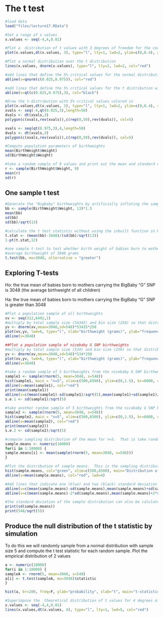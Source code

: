# The t test {#ttest}

```r
#load data
load("files/lecture17.RData")
```

```r
#Set a range of x values
x.values <- seq(-4,4,0.01)

#Plot a  distribution of t values with 3 degrees of freedom for the corresponding x values
plot(x.values,dt(x.values, 3), type="l", lty=1, lwd=2, ylim=c(0,0.4), xlab="t or Z", ylab="probability")

#Plot a normal distribution over the t distribution
lines(x.values, dnorm(x.values), type="l", lty=2, lwd=2, col="red")

#add lines that define the 5% critical values for the normal distribution
abline(v=qnorm(c(0.025,0.975)), col="red")

#add lines that define the 5% critical values for the t distribution with 3 degrees of freedom
abline(v=qt(c(0.025,0.975),3), col="black")

#Draw the t-distribution with 5% critical values colored in
plot(x.values,dt(x.values, 3), type="l", lty=1, lwd=2, ylim=c(0,0.4), xlab="t", ylab="probability")
xvals <- seq(-4,qt(0.025,3),length=50)
dvals <- dt(xvals,3)
polygon(c(xvals,rev(xvals)),c(rep(0,50),rev(dvals)), col=5)

xvals <- seq(qt(0.975,3),4,length=50)
dvals <- dt(xvals,3)
polygon(c(xvals,rev(xvals)),c(rep(0,50),rev(dvals)), col=5)
```

```r
#Compute population parameters of birthweights
mean(BirthWeight$Weight)
sd(BirthWeight$Weight)

#take a random sample of 9 values and print out the mean and standard deviation
r <- sample(BirthWeight$Weight, 9)
mean(r)
sd(r)

```


## One sample t test

```r
#Generate the "Bigbaby" birthweights by artificially inflating the sampled birthweights
bb <- sample(BirthWeight$Weight, 13)*1.5 
mean(bb)
sd(bb)
sd(bb)/sqrt(13)

#calculate the t test statistic without using the inbuilt function in R 
t.stat <- (mean(bb)-3048)/(sd(bb)/sqrt(13))
1-pt(t.stat,12)

#one sample t-test to test whether birth weight of babies born to mothers with the "C" allele of the Bigbaby gene are different from the
#average birthweight of 3048 grams
t.test(bb, mu=3048, alternative = "greater")
```

## Exploring T-tests

Ho: the true mean of babies born to mothers carrying the BigBaby "G" SNP is 3048 (the average birthweight of all children)

Ha: the true mean of babies born to mothers carrying the BigBaby "G" SNP is greater than 3048

```r
#Plot a population sample of all birthweights
xv <- seq(312,6492,1)
#multiply by total sample size (54345) and bin size (250) so that distribution looks like the frequency distribution of all birthweights 
yv <- dnorm(xv,mean=3048,sd=548)*53435*250
plot(xv,yv, lwd=6, type="l", xlab="birthweight (grams)", ylab="frequency")
abline(v=3048)

##Plot a population sample of nicebaby G SNP birthweights
#multiply by total sample size (534) and bin size (250) so that distribution can be compared to the previous plot (i.e. the frequency of each bin is 10-fold less)
yv <- dnorm(xv,mean=3048,sd=548)*534*250
plot(xv,yv, lwd=6, type="l", xlab="birthweight (grams)", ylab="frequency")
abline(v=3048)

#take a random sample of 5 birthweights from the nicebaby G SNP birthweights.  In reality this is all we are typically able to see.
sample1 <- sample(rnorm(5, mean=3048, s=548))
hist(sample1, main = "n=5", xlim=c(500,6500), ylim=c(0,1.5), br=6000, col="blue", lty=2)
abline(v=mean(sample1), col="red")
print(mean(sample1))
abline(v=c(mean(sample1)-sd(sample1)/sqrt(5),mean(sample1)+sd(sample1)/sqrt(5) ), col="blue")
s.e.1 <- sd(sample1)/sqrt(5)

#take another random sample of 5 birthweights from the nicebaby G SNP birthweights.  The important point here is taht the sample is different and so is the sample mean and the standard error
sample2 <- sample(rnorm(5, mean=3048, s=548))
hist(sample2, main = "n=5", xlim=c(500,6500), ylim=c(0,1.5), br=6000, col="blue", lty=2)
abline(v=mean(sample2), col="red")
print(mean(sample2))
s.e.2 <- sd(sample2)/sqrt(5)

#compute sampling distribution of the mean for n=5.  That is take random samples of size 5 and compute the sample mean.
sample.means <- numeric(10000)
for(i in 1:10000) {
sample.means[i] <- mean(sample(rnorm(5, mean=3048, s=548)))  
}

#Plot the distribution of sample means.  This is the sampling distribution of means 
hist(sample.means, col="green", xlim=c(500,6500), main="Distribution of sample means, n=5")
abline(v=mean(sample.means), col="red", lwd=4)

#Add lines that indicate one (blue) and two (black) standard deviation of the distribution of means (this is the standard error of the mean)  
abline(v=c(mean(sample.means)-sd(sample.means),mean(sample.means)+sd(sample.means)), col="blue", lwd=4)
abline(v=c(mean(sample.means)-2*sd(sample.means),mean(sample.means)+2*sd(sample.means)), col="black", lwd=4)

#the standard deviation of the sample distribution can also be calulated by dividing the population standard deviation (which we've set to 548) by sqrt(sample size)
print(sd(sample.means))
print(548/sqrt(5))
```


## Produce the null distribution of the t statistic by simulation


To do this we will randomly sample from a normal distribution with sample size 5 and compute the t test statistic for each random sample.  Plot the empirical distribution of 2 values

```r

a <- numeric(10000)
for(i in 1:10000) {
sampleA <- rnorm(5, mean=3048, s=548)
a[i] <- t.test(sampleA, mu=3048)$statistic
}

hist(a, br=200, freq=F, ylab="probability", xlab="t", main="t-statistic when the null hypothesis is true for sample size 5")

#Superimpose the  theoretical distribution of t values for 4 degrees of freedom 
x.values <- seq(-4,4,0.01)
lines(x.values,dt(x.values, 4), type="l", lty=1, lwd=5, col="red")

```


